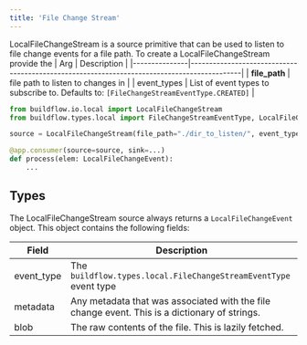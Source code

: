 ```yaml
---
title: 'File Change Stream'
---
```


LocalFileChangeStream is a source primitive that can be used to listen to file change events for a file path. To create a LocalFileChangeStream provide the 
| Arg           | Description                                                                                |
|---------------|--------------------------------------------------------------------------------------------|
| **file_path** | file path to listen to changes in                                                          |
| event_types   | List of event types to subscribe to. Defaults to:  ` [FileChangeStreamEventType.CREATED] ` |


```python
from buildflow.io.local import LocalFileChangeStream
from buildflow.types.local import FileChangeStreamEventType, LocalFileChangeEvent

source = LocalFileChangeStream(file_path="./dir_to_listen/", event_types=[FileChangeStreamEventType.CREATED])

@app.consumer(source=source, sink=...)
def process(elem: LocalFileChangeEvent):
    ...
```

## Types

The LocalFileChangeStream source always returns a `LocalFileChangeEvent` object. This object contains the following fields:

| Field      | Description                                                                                   |
|------------|-----------------------------------------------------------------------------------------------|
| event_type | The `buildflow.types.local.FileChangeStreamEventType` event type                                  |
| metadata   | Any metadata that was associated with the file change event. This is a dictionary of strings. |
| blob       | The raw contents of the file. This is lazily fetched.                                         |
